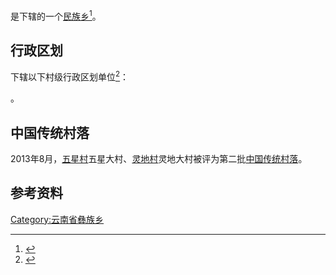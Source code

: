 {{中国乡级行政区|53/29/32/203/000}}

'''{{PAGENAMEBASE}}'''是{{PRC admin/fullname|53/29/32/203/000|3}}下辖的一个[[民族乡|民族乡]]<ref>{{PRC admin/ref sgc|{{PRC admin/parent|53/29/32/203/000}}}}</ref>。

== 行政区划 ==
{{PAGENAMEBASE}}下辖以下村级行政区划单位<ref>{{PRC admin/ref sgc|53/29/32/203/000}}</ref>：

{{PRC admin/children|53/29/32/203/000}}。

==中国传统村落==
2013年8月，[[五星村|五星村]]五星大村、[[灵地村|灵地村]]灵地大村被评为第二批[[中国传统村落|中国传统村落]]。

== 参考资料 ==
{{reflist}}

{{云南行政区划小作品}}
{{PRC admin/navcat|53/29/32/203/000}}
[[Category:云南省彝族乡|Category:云南省彝族乡]]